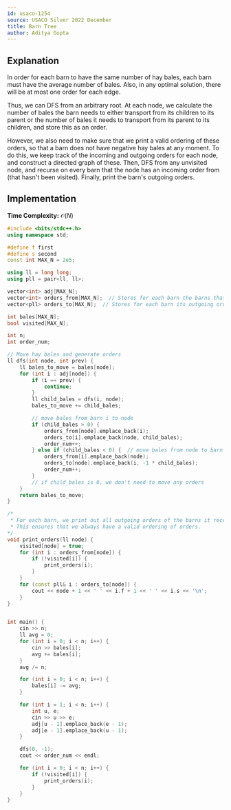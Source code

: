 ```yaml
---
id: usaco-1254
source: USACO Silver 2022 December
title: Barn Tree
author: Aditya Gupta
---
```


## Explanation

In order for each barn to have the same number of hay bales, each barn must have the average number of bales. Also, in any optimal solution, there will be at most one order for each edge.

Thus, we can DFS from an arbitrary root. At each node, we calculate the number of bales the barn needs to either transport from its children to its parent or the number of bales it needs to transport from its parent to its children, and store this as an order.

However, we also need to make sure that we print a valid ordering of these orders, so that a barn does not have negative hay bales at any moment. To do this, we keep track of the incoming and outgoing orders for each node, and construct a directed graph of these. Then, DFS from any unvisited node, and recurse on every barn that the node has an incoming order from (that hasn't been visited). Finally, print the barn's outgoing orders.

## Implementation

**Time Complexity:** $\mathcal{O}(N)$

<LanguageSection>
<CPPSection>

```cpp
#include <bits/stdc++.h>
using namespace std;

#define f first
#define s second
const int MAX_N = 2e5;

using ll = long long;
using pll = pair<ll, ll>;

vector<int> adj[MAX_N];
vector<int> orders_from[MAX_N];  // Stores for each barn the barns that it receives an order from
vector<pll> orders_to[MAX_N];  // Stores for each barn its outgoing orders

int bales[MAX_N];
bool visited[MAX_N];

int n;
int order_num;

// Move hay bales and generate orders
ll dfs(int node, int prev) {
	ll bales_to_move = bales[node];
	for (int i : adj[node]) {
		if (i == prev) {
			continue;
		}
		ll child_bales = dfs(i, node);
		bales_to_move += child_bales;

		// move bales from barn i to node
		if (child_bales > 0) {
			orders_from[node].emplace_back(i);
			orders_to[i].emplace_back(node, child_bales);
			order_num++;
		} else if (child_bales < 0) {  // move bales from node to barn i
			orders_from[i].emplace_back(node);
			orders_to[node].emplace_back(i, -1 * child_bales);
			order_num++;
		}
		// if child_bales is 0, we don't need to move any orders
	}
	return bales_to_move;
}

/*
 * For each barn, we print out all outgoing orders of the barns it receives an order from.
 * This ensures that we always have a valid ordering of orders.
*/
void print_orders(ll node) {
	visited[node] = true;
	for (int i : orders_from[node]) {
		if (!visited[i]) {
			print_orders(i);
		}
	}
	for (const pll& i : orders_to[node]) {
		cout << node + 1 << ' ' << i.f + 1 << ' ' << i.s << '\n';
	}
}


int main() {
	cin >> n;
	ll avg = 0;
	for (int i = 0; i < n; i++) {
		cin >> bales[i];
		avg += bales[i];
	}
	avg /= n;

	for (int i = 0; i < n; i++) {
		bales[i] -= avg;
	}

	for (int i = 1; i < n; i++) {
		int u, e;
		cin >> u >> e;
		adj[u - 1].emplace_back(e - 1);
		adj[e - 1].emplace_back(u - 1);
	}

	dfs(0, -1);
	cout << order_num << endl;

	for (int i = 0; i < n; i++) {
		if (!visited[i]) {
			print_orders(i);
		}
	}
}
```

</CPPSection>
</LanguageSection>
